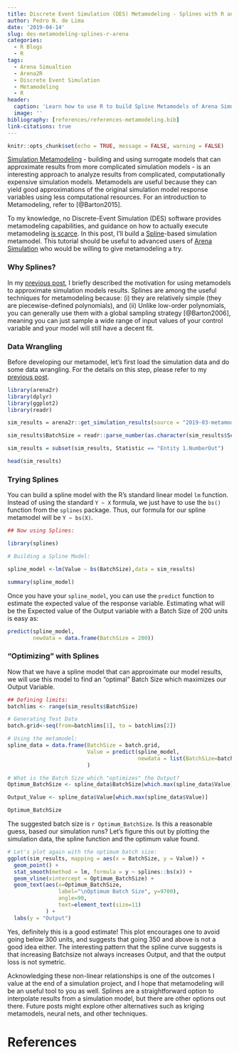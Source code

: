 ```yaml
---
title: Discrete Event Simulation (DES) Metamodeling - Splines with R and Arena
author: Pedro N. de Lima
date: '2019-04-14'
slug: des-metamodeling-splines-r-arena
categories:
  - R Blogs
  - R
tags:
  - Arena Simualtion
  - Arena2R
  - Discrete Event Simulation
  - Metamodeling
  - R
header:
  caption: 'Learn how to use R to build Spline Metamodels of Arena Simulation Models.'
  image: ''
bibliography: [references/references-metamodeling.bib]
link-citations: true
---
```



```r
knitr::opts_chunk$set(echo = TRUE, message = FALSE, warning = FALSE)
```


[Simulation Metamodeling](https://link.springer.com/referenceworkentry/10.1007%2F978-1-4419-1153-7_957) - building and using surrogate models that can approximate results from more complicated simulation models - is an interesting approach to analyze results from complicated, computationally expensive simulation models. Metamodels are useful because they can yield good approximations of the original simulation model response variables using less computational resources. For an introduction to Metamodeling, refer to [@Barton2015]. 

To my knowledge, no Discrete-Event Simulation (DES) software provides metamodeling capabilities, and guidance on how to actually execute metamodeling [is scarce](https://www.google.com/search?q=discrete+event+simulation+metamodeling&oq=discrete+event+simulation+metamodeling). In this post, I'll build a [Spline](https://en.wikipedia.org/wiki/Spline_(mathematics))-based simulation metamodel. This tutorial should be useful to advanced users of [Arena Simulation](https://www.arenasimulation.com) who would be willing to give metamodeling a try.

### Why Splines?

In my [previous post](post/making-sense-of-models-with-metamodels-low-order-polynomialss-with-arena-and-r/), I briefly described the motivation for using metamodels to approximate simulation models results. Splines are among the useful techniques for metamodeling because: (i) they are relatively simple (they are piecewise-defined polynomials), and (ii) Unlike low-order polynomials, you can generally use them with a global sampling strategy [@Barton2006], meaning you can just sample a wide range of input values of your control variable and your model will still have a decent fit.

### Data Wrangling

Before developing our metamodel, let's first load the simulation data and do some data wrangling. For the details on this step, please refer to my [previous post](post/making-sense-of-models-with-metamodels-low-order-polynomialss-with-arena-and-r/).

```r
library(arena2r)
library(dplyr)
library(ggplot2)
library(readr)

sim_results = arena2r::get_simulation_results(source = "2019-03-metamodeling/")

sim_results$BatchSize = readr::parse_number(as.character(sim_results$Scenario))

sim_results = subset(sim_results, Statistic == "Entity 1.NumberOut")

head(sim_results)

```


### Trying Splines

You can build a spline model with the R's standard linear model `lm` function. Instead of using the standard `Y ~ X` formula, we just have to use the `bs()` function from the `splines` package. Thus, our formula for our spline metamodel will be `Y ~ bs(X)`.

```r
## Now using Splines:

library(splines)

# Building a Spline Model:

spline_model <-lm(Value ~ bs(BatchSize),data = sim_results)

summary(spline_model)

```

Once you have your `spline_model`, you can use the `predict` function to estimate the expected value of the response variable. Estimating what will be the Expected value of the Output variable with a Batch Size of 200 units is easy as:

```r
predict(spline_model, 
        newdata = data.frame(BatchSize = 200))
```

### "Optimizing" with Splines

Now that we have a spline model that can approximate our model results, we will use this model to find an "optimal" Batch Size which maximizes our Output Variable.

```r
## Defining limits:
batchlims <- range(sim_results$BatchSize)

# Generating Test Data
batch.grid<-seq(from=batchlims[1], to = batchlims[2])

# Using the metamodel:
spline_data = data.frame(BatchSize = batch.grid, 
                         Value = predict(spline_model,
                                         newdata = list(BatchSize=batch.grid))
                         )

# What is the Batch Size which "optimizes" the Output?
Optimum_BatchSize <- spline_data$BatchSize[which.max(spline_data$Value)]

Output_Value <- spline_data$Value[which.max(spline_data$Value)]

Optimum_BatchSize

```

The suggested batch size is `r Optimum_BatchSize`. Is this a reasonable guess, based our simulation runs? Let's figure this out by plotting the simulation data, the spline function and the optimum value found.

```r

# Let's plot again with the optimum batch size:
ggplot(sim_results, mapping = aes(x = BatchSize, y = Value)) + 
  geom_point() + 
  stat_smooth(method = lm, formula = y ~ splines::bs(x)) +
  geom_vline(xintercept = Optimum_BatchSize) + 
  geom_text(aes(x=Optimum_BatchSize, 
                label="\nOptimum Batch Size", y=9700), 
                angle=90, 
                text=element_text(size=11)
            ) + 
  labs(y = "Output")


```

Yes, definitely this is a good estimate! This plot encourages one to avoid going below 300 units, and suggests that going 350 and above is not a good idea either. The interesting pattern that the spline curve suggests is that increasing Batchsize not always increases Output, and that the output loss is not symetric. 

Acknowledging these non-linear relationships is one of the outcomes I value at the end of a simulation project, and I hope that metamodeling will be an useful tool to you as well. Splines are a straightforward option to interpolate results from a simulation model, but there are other options out there. Future posts might explore other alternatives such as kriging metamodels, neural nets, and other techniques.


# References


